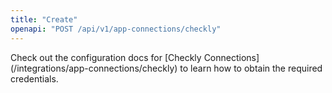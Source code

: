 ```yaml
---
title: "Create"
openapi: "POST /api/v1/app-connections/checkly"
---
```


<Note>
    Check out the configuration docs for [Checkly Connections](/integrations/app-connections/checkly) to learn how to obtain the required credentials.
</Note>
